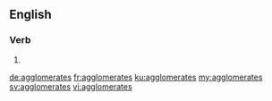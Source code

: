 ==English==

===Verb===
{{head|en}}

# {{en-third-person singular of|agglomerate}}

[[de:agglomerates]]
[[fr:agglomerates]]
[[ku:agglomerates]]
[[my:agglomerates]]
[[sv:agglomerates]]
[[vi:agglomerates]]